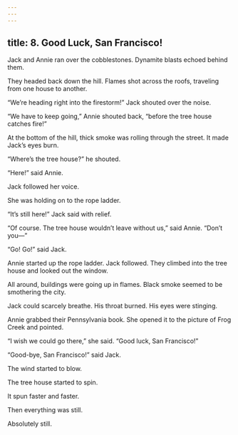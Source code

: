 ```yaml
---
---
---
```

title: 8. Good Luck, San Francisco!
---



Jack and Annie ran over the cobblestones. Dynamite blasts echoed behind them.

They headed back down the hill. Flames shot across the roofs, traveling from one house to another.

“We’re heading right into the firestorm!” Jack shouted over the noise.

“We have to keep going,” Annie shouted back, “before the tree house catches fire!”

At the bottom of the hill, thick smoke was rolling through the street. It made Jack’s eyes burn.

“Where’s the tree house?” he shouted.

“Here!” said Annie.

Jack followed her voice.

She was holding on to the rope ladder.

“It’s still here!” Jack said with relief.

“Of course. The tree house wouldn’t leave without us,” said Annie. “Don’t you—”

“Go! Go!” said Jack.

Annie started up the rope ladder. Jack followed. They climbed into the tree house and looked out the window.

All around, buildings were going up in flames. Black smoke seemed to be smothering the city.

Jack could scarcely breathe. His throat burned. His eyes were stinging.

Annie grabbed their Pennsylvania book. She opened it to the picture of Frog Creek and pointed.

“I wish we could go there,” she said. “Good luck, San Francisco!”

“Good-bye, San Francisco!” said Jack.

The wind started to blow.

The tree house started to spin.

It spun faster and faster.

Then everything was still.

Absolutely still.